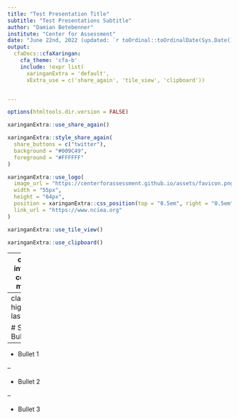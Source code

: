 ```yaml
---
title: "Test Presentation Title"
subtitle: "Test Presentations Subtitle"
author: "Damian Betebenner"
institute: "Center for Assessment"
date: "June 22nd, 2022 (updated: `r toOrdinal::toOrdinalDate(Sys.Date())`)"
output:
  cfaDocs::cfaXaringan:
    cfa_theme: 'cfa-b'
    include: !expr list(
      xaringanExtra = 'default',
      xExtra_use = c('share_again', 'tile_view', 'clipboard'))


---
```

```r
options(htmltools.dir.version = FALSE)
```

```r
xaringanExtra::use_share_again()
```

```r
xaringanExtra::style_share_again(
  share_buttons = c("twitter"),
  background = "#009C49",
  foreground = "#FFFFFF"
)
```

```r
xaringanExtra::use_logo(
  image_url = "https://centerforassessment.github.io/assets/favicon.png",
  width = "55px",
  height = "64px",
  position = xaringanExtra::css_position(top = "0.5em", right = "0.5em"),
  link_url = "https://www.nciea.org"
)
```

```r
xaringanExtra::use_tile_view()
```

```r
xaringanExtra::use_clipboard()
```

---
class: inverse, center, middle

# Section Header

---
class: highlight-last-item

# Some Bullets

--

- Bullet 1

--

- Bullet 2

--

- Bullet 3